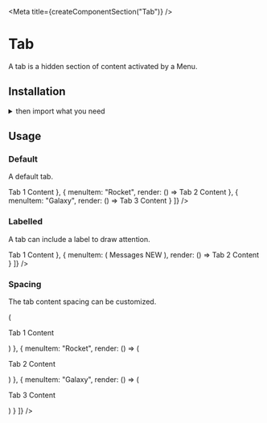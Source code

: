 
<Meta title={createComponentSection("Tab")} />

<Anchor storyId="components-tab--default-story" />

<SemanticLink docPath="/modules/tab/" />

# Tab

A tab is a hidden section of content activated by a Menu.

## Installation

<PackageInstallation />

<details><summary >then import what you need</summary>

```javascript
    import { Label, Menu, Tab } from "semantic-ui-react";
```
</details>

## Usage

### Default

A default tab.

<Preview>
    <Story name="default">
        <Tab
            menu={{ secondary: true, pointing: true }}
            panes={[
                {
                    menuItem: "Star",
                    render: () => <Tab.Pane attached={false}>Tab 1 Content</Tab.Pane>
                },
                {
                    menuItem: "Rocket",
                    render: () => <Tab.Pane attached={false}>Tab 2 Content</Tab.Pane>
                },
                {
                    menuItem: "Galaxy",
                    render: () => <Tab.Pane attached={false}>Tab 3 Content</Tab.Pane>
                }
            ]}
        />
    </Story>
</Preview>

### Labelled

A tab can include a label to draw attention.

<Preview>
    <Story name="labelled">
        <Tab
            menu={{ secondary: true, pointing: true }}
            panes={[
                {
                    menuItem: { key: "users", content: "Users" },
                    render: () => <Tab.Pane attached={false}>Tab 1 Content</Tab.Pane>
                },
                {
                    menuItem: (
                        <Menu.Item key="messages" className="with-label">
          Messages
                            <Label className="primary" size="tiny">
            NEW
                            </Label>
                        </Menu.Item>
                    ),
                    render: () => <Tab.Pane attached={false}>Tab 2 Content</Tab.Pane>
                }
            ]}
        />
    </Story>
</Preview>

### Spacing

The tab content spacing can be customized.

<Preview>
    <Story name="spacing">
        <Tab
            menu={{ secondary: true, pointing: true }}
            panes={[
                {
                    menuItem: "Star",
                    render: () => (
                        <Tab.Pane attached={false}>
                            <div className="pa8">
                                <p>Tab 1 Content</p>
                            </div>
                        </Tab.Pane>
                    )
                },
                {
                    menuItem: "Rocket",
                    render: () => (
                        <Tab.Pane attached={false}>
                            <div className="pa8">
                                <p>Tab 2 Content</p>
                            </div>
                        </Tab.Pane>
                    )
                },
                {
                    menuItem: "Galaxy",
                    render: () => (
                        <Tab.Pane attached={false}>
                            <div className="pa8">
                                <p>Tab 3 Content</p>
                            </div>
                        </Tab.Pane>
                    )
                }
            ]}
        />
    </Story>
</Preview>
